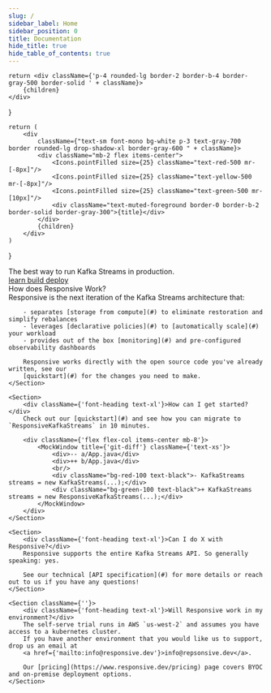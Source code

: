 ```yaml
---
slug: /
sidebar_label: Home
sidebar_position: 0
title: Documentation
hide_title: true
hide_table_of_contents: true
---
```



    return <div className={'p-4 rounded-lg border-2 border-b-4 border-gray-500 border-solid ' + className}>
        {children}
    </div>
}

    return (
        <div
            className={"text-sm font-mono bg-white p-3 text-gray-700 border rounded-lg drop-shadow-xl border-gray-600 " + className}>
            <div className="mb-2 flex items-center">
                <Icons.pointFilled size={25} className="text-red-500 mr-[-8px]"/>
                <Icons.pointFilled size={25} className="text-yellow-500 mr-[-8px]"/>
                <Icons.pointFilled size={25} className="text-green-500 mr-[10px]"/>
                <div className="text-muted-foreground border-0 border-b-2 border-solid border-gray-300">{title}</div>
            </div>
            {children}
        </div>
    )
}

<div className={'flex flex-col text-center items-center text-4xl font-heading'}>
    The best way to run Kafka Streams in production<span className={'text-orange-500'}>.</span>
</div>

<div className={'flex justify-between font-heading pb-6 px-[40%] -mt-3 text-base'}>
    <a href={'#'} className={'group text-orange-600 no-underline flex items-center'}>learn <Icons.chevronRight size={16}/></a>
    <a href={'#'} className={'group text-orange-500 no-underline flex items-center'}>build <Icons.chevronRight size={16}/></a>
    <a href={'#'} className={'group text-orange-400 no-underline flex items-center'}>deploy <Icons.chevronRight size={16}/></a>
</div>


<div className={'grid grid-cols-2 gap-4 px-[12%]'}>
    <Section className={''}>
        <div className={'font-heading text-xl'}>How does Responsive Work?</div>
        Responsive is the next iteration of the Kafka Streams architecture that:

        - separates [storage from compute](#) to eliminate restoration and simplify rebalances
        - leverages [declarative policies](#) to [automatically scale](#) your workload
        - provides out of the box [monitoring](#) and pre-configured observability dashboards

        Responsive works directly with the open source code you've already written, see our
        [quickstart](#) for the changes you need to make.
    </Section>

    <Section>
        <div className={'font-heading text-xl'}>How can I get started?</div>
        Check out our [quickstart](#) and see how you can migrate to `ResponsiveKafkaStreams` in 10 minutes.

        <div className={'flex flex-col items-center mb-8'}>
            <MockWindow title={'git-diff'} className={'text-xs'}>
                <div>-- a/App.java</div>
                <div>++ b/App.java</div>
                <br/>
                <div className="bg-red-100 text-black">- KafkaStreams streams = new KafkaStreams(...);</div>
                <div className="bg-green-100 text-black">+ KafkaStreams streams = new ResponsiveKafkaStreams(...);</div>
            </MockWindow>
        </div>
    </Section>

    <Section>
        <div className={'font-heading text-xl'}>Can I do X with Responsive?</div>
        Responsive supports the entire Kafka Streams API. So generally speaking: yes.

        See our technical [API specification](#) for more details or reach out to us if you have any questions!
    </Section>

    <Section className={''}>
        <div className={'font-heading text-xl'}>Will Responsive work in my environment?</div>
        The self-serve trial runs in AWS `us-west-2` and assumes you have access to a kubernetes cluster.
        If you have another environment that you would like us to support, drop us an email at
        <a href={'mailto:info@responsive.dev'}>info@repsonsive.dev</a>.

        Our [pricing](https://www.responsive.dev/pricing) page covers BYOC and on-premise deployment options.
    </Section>


</div>